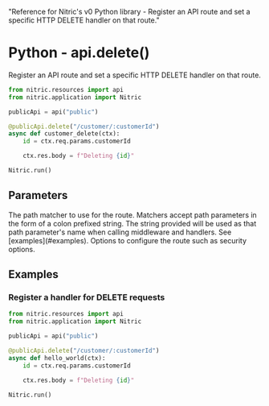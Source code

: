   "Reference for Nitric's v0 Python library - Register an API route and set a specific HTTP DELETE handler on that route."

# Python - api.delete()

Register an API route and set a specific HTTP DELETE handler on that route.

```python
from nitric.resources import api
from nitric.application import Nitric

publicApi = api("public")

@publicApi.delete("/customer/:customerId")
async def customer_delete(ctx):
    id = ctx.req.params.customerId

    ctx.res.body = f"Deleting {id}"

Nitric.run()
```

## Parameters

<Properties>
  <Property name="match" required type="string">
    The path matcher to use for the route. Matchers accept path parameters in
    the form of a colon prefixed string. The string provided will be used as
    that path parameter's name when calling middleware and handlers. See
    [examples](#examples).
  </Property>
  <Property name="options" required type="MethodOptions">
    Options to configure the route such as security options.
  </Property>
</Properties>

## Examples

### Register a handler for DELETE requests

```python
from nitric.resources import api
from nitric.application import Nitric

publicApi = api("public")

@publicApi.delete("/customer/:customerId")
async def hello_world(ctx):
    id = ctx.req.params.customerId

    ctx.res.body = f"Deleting {id}"

Nitric.run()
```
